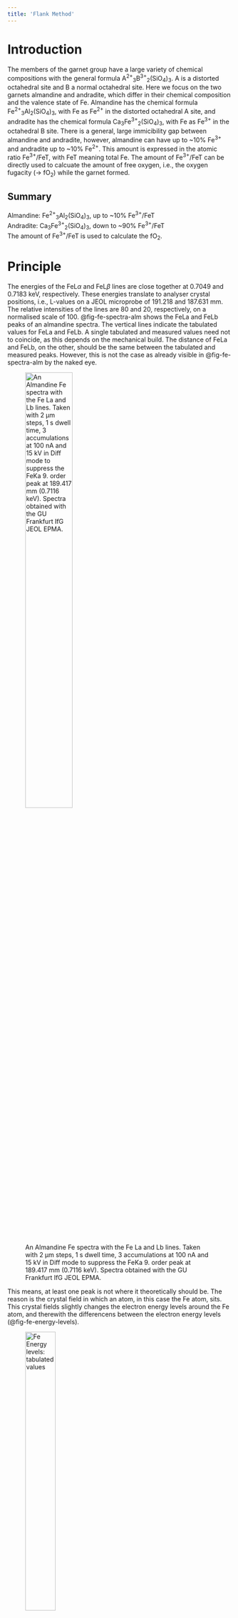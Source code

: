```yaml
---
title: 'Flank Method'
---
```


# Introduction
The members of the garnet group have a large variety of chemical compositions with the general formula A^2+^~3~B^3+^~2~(SiO~4~)~3~. A is a distorted octahedral site and B a normal octahedral site. Here we focus on the two garnets almandine and andradite, which differ in their chemical composition and the valence state of Fe. Almandine has the chemical formula Fe^2+^~3~Al~2~(SiO~4~)~3~, with Fe as Fe^2+^ in the distorted octahedral A site, and andradite has the chemical formula Ca~3~Fe^3+^~2~(SiO~4~)~3~, with Fe as Fe^3+^ in the octahedral B site. There is a general, large immicibility gap between almandine and andradite, however, almandine can have up to ~10% Fe^3+^ and andradite up to ~10% Fe^2+^. This amount is expressed in the atomic ratio Fe^3+^/FeT, with FeT meaning total Fe. The amount of Fe^3+^/FeT can be directly used to calcuate the amount of free oxygen, i.e., the oxygen fugacity ($\rightarrow$ fO~2~) while the garnet formed.

::: {.callout-note appearance="simple" collapse="true"}
## Summary
Almandine: Fe^2+^~3~Al~2~(SiO~4~)~3~, up to ~10% Fe^3+^/FeT \
Andradite: Ca~3~Fe^3+^~2~(SiO~4~)~3~, down to ~90% Fe^3+^/FeT \
The amount of Fe^3+^/FeT is used to calculate the fO~2~.
:::


# Principle
The energies of the FeL$\alpha$ and FeL$\beta$ lines are close together at 0.7049 and 0.7183 keV, respectively. These energies translate to analyser crystal positions, i.e., L-values on a JEOL microprobe of 191.218 and 187.631 mm. The relative intensities of the lines are 80 and 20, respectively, on a normalised scale of 100. @fig-fe-spectra-alm shows the FeLa and FeLb peaks of an almandine spectra. The vertical lines indicate the tabulated values for FeLa and FeLb. A single tabulated and measured values need not to coincide, as this depends on the mechanical build. The distance of FeLa and FeLb, on the other, should be the same between the tabulated and measured peaks. However, this is not the case as already visible in @fig-fe-spectra-alm by the naked eye.

![An Almandine Fe spectra with the Fe La and Lb lines. Taken with 2 µm steps, 1 s dwell time, 3 accumulations at 100 nA and 15 kV in Diff mode to suppress the FeKa 9. order peak at 189.417 mm (0.7116 keV). Spectra obtained with the GU Frankfurt IfG JEOL EPMA.](images/Fe-spectra-alm.png){#fig-fe-spectra-alm width=50%}

This means, at least one peak is not where it theoretically should be. The reason is the crystal field in which an atom, in this case the Fe atom, sits. This crystal fields slightly changes the electron energy levels around the Fe atom, and therewith the differencens between the electron energy levels (@fig-fe-energy-levels).

![Fe Energy levels: tabulated values](images/fe-energy-levels.png){#fig-fe-energy-levels width=40%}

These differences define the energies of the characteristic X-rays of the Lb and La lines. This effect is called *chemical peak shift*, and is the fundamental effect, upon which the flank method builds. :red[And finally, this effect also changes the relative intensities of the Lb and La lines.]

Now, the Fe^2+^ in pure almandine occupies the distorted octahedral site, while the Fe^3+^ in pure andradite occupies the normal octahedral site. These two different crystal fields result in sligthly different energy levels, and therewith in different energies of the characteristic La and Lb lines and different peak intensities. Hence, almandine and andradite are discriminated by the location and height of their La and Lb peaks. The goal is, however, not to simply discriminate two minerals, Further, most garnets in mantle and metamorphic rocks are solid solutions between almandine and pyrope with the general formula (Mg,Fe)~3~Al~2~(SiO~4~)~3~. These garnets contain, as outlined above, small amounts of Fe^3+^, which is a function of the ambient fO~2~ during garnet formation. But even small variations of Fe^3+^ shift the positions and increase/decrease the intensities of the La and Lb peaks.
We cannot sensibly quantify an entire spectrum such as the one shown in @fig-fe-spectra-alm, and obtaing such spectra would cost way too much time. We therefore position the analyser crystal at a certain L-value, and measure the counts at this position in a standard and then in the sample. Because the peak shifted and in- or decreased its intensity depending on the sample's Fe^3+^/FeT ratio, the counts in the sample will be either lower or higher than in the standard. As these count differences will be low, it is important to move the analyser crystal to a position with maximum count differences between standard and sample. As is seen from the schematic @fig-flank-pos-determination, this position is at around the middle of a peak's flank (now guess how this method earned its name). Each measurement position results in another count difference between the standard and sample peak. Note that *peak* means *somewhere* on the peak, not the peak maximum – which would not possible for both peaks at the same time when the measurement position is fixed, but the peak maximum of the samples is shifted from the peak maximum of the standard.

![Schematic FeL peak in a standard and a sample. The peak of the sample shifted its position and changed its intensity due to a different amount of Fe^3+^/FeT. Three coloured, dashed, vertical measurement positions (Pos) ($\rightarrow$ L-values) are indicated.](images/flank-pos-determination.png){#fig-flank-pos-determination width=40%}

This position can be determined using a difference spectra ... @fig-fe-spectra-alm-and

Not only one position, but two and then the ratio of these positions.


![Almandine and andradite ...](images/Fe-spectra-alm-and.png){#fig-fe-spectra-alm-and width=50%}

::: {.callout-note appearance="simple" collapse="true"}
## Summary
Almandine and andradite have different chemical peak shifts. The extent of the chemical peak shift is a function of Fe^3+^/FeT.
:::


# Advantages & Disadvantages


# Alternatives
Alternative methods to determine Fe^3+^/FeT are [Mössbauer spectroscopy](https://en.wikipedia.org/wiki/Mössbauer_spectroscopy) or [XANES (X-ray absorption near edge structure)](https://en.wikipedia.org/wiki/X-ray_absorption_near_edge_structure). Mössbauer spectroscopy has a low resolution of typically xx µm, while XANES requires a synchrotron and is therefore costly and laborious. These methods can, however, determine Fe^3+^/FeT in bascially all types of material.